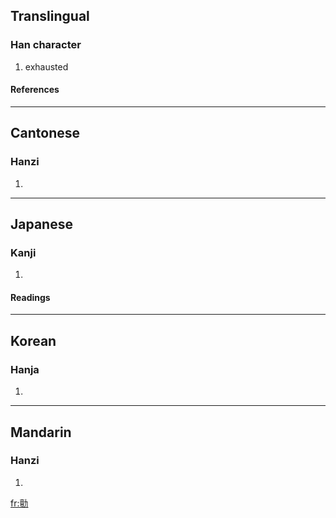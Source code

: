 ==Translingual==
===Han character===
{{Han char|rn=19|rad=力|as=13|sn=15|four=0412<sub>7</sub>|canj=卜一大尸 (YMKS)}}
# exhausted
====References====
{{Han ref|kx=0149.290|dkj=02455|dj=0337.120|hdz=10381.140|uh=52EF|ud=21231|bh=E4F5|bd=58613}}
----
==Cantonese==
===Hanzi===
{{yue-hanzi|jyut=|y=daan1}}
# {{defn|Cantonese}}
----
==Japanese==
===Kanji===
{{ja-kanji|grade=|rs=力13}}
# {{defn|Japanese}} 
====Readings====
{{ja-readings|on=[[たん]] (tan)|kun=}}
----
==Korean==
===Hanja===
{{ko-hanja|hangeul=단|rv=dan|mr=tan}}
# {{defn|Korean}}
----
==Mandarin==
===Hanzi===
{{cmn-hanzi|pin=[[dān]] ([[dan1]])|wg=tan<sup>1</sup>}}
# {{defn|Mandarin}}

[[fr:勯]]